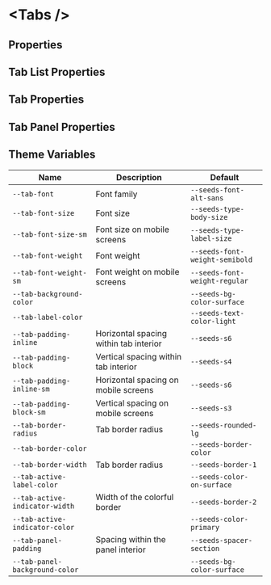 
# &lt;Tabs /&gt;

## Properties

<ArgsTable of={Tabs} />

## Tab List Properties

<ArgsTable of={Tabs.TabList} />

## Tab Properties

<ArgsTable of={Tabs.Tab} />

## Tab Panel Properties

<ArgsTable of={Tabs.TabPanel} />

## Theme Variables

| Name                           | Description                                             | Default                        |
| ------------------------------ | ------------------------------------------------------- | ------------------------------ |
| `--tab-font`                   | Font family                                             | `--seeds-font-alt-sans`        |
| `--tab-font-size`              | Font size                                               | `--seeds-type-body-size`       |
| `--tab-font-size-sm`           | Font size on mobile screens                             | `--seeds-type-label-size`      |
| `--tab-font-weight`            | Font weight                                             | `--seeds-font-weight-semibold` |
| `--tab-font-weight-sm`         | Font weight on mobile screens                           | `--seeds-font-weight-regular`  |
| `--tab-background-color`       | <Swatch color="bloom-bg-color-surface" border={true} /> | `--seeds-bg-color-surface`     |
| `--tab-label-color`            | <Swatch color="bloom-text-color-light" />               | `--seeds-text-color-light`     |
| `--tab-padding-inline`         | Horizontal spacing within tab interior                  | `--seeds-s6`                   |
| `--tab-padding-block`          | Vertical spacing within tab interior                    | `--seeds-s4`                   |
| `--tab-padding-inline-sm`      | Horizontal spacing on mobile screens                    | `--seeds-s6`                   |
| `--tab-padding-block-sm`       | Vertical spacing on mobile screens                      | `--seeds-s3`                   |
| `--tab-border-radius`          | Tab border radius                                       | `--seeds-rounded-lg`           |
| `--tab-border-color`           | <Swatch color="bloom-border-color" />                   | `--seeds-border-color`         |
| `--tab-border-width`           | Tab border radius                                       | `--seeds-border-1`             |
| `--tab-active-label-color`     | <Swatch color="bloom-color-on-surface" />               | `--seeds-color-on-surface`     |
| `--tab-active-indicator-width` | Width of the colorful border                            | `--seeds-border-2`             |
| `--tab-active-indicator-color` | <Swatch color="bloom-color-primary" />                  | `--seeds-color-primary`        |
| `--tab-panel-padding`          | Spacing within the panel interior                       | `--seeds-spacer-section`       |
| `--tab-panel-background-color` | <Swatch color="bloom-bg-color-surface" border={true} /> | `--seeds-bg-color-surface`     |
